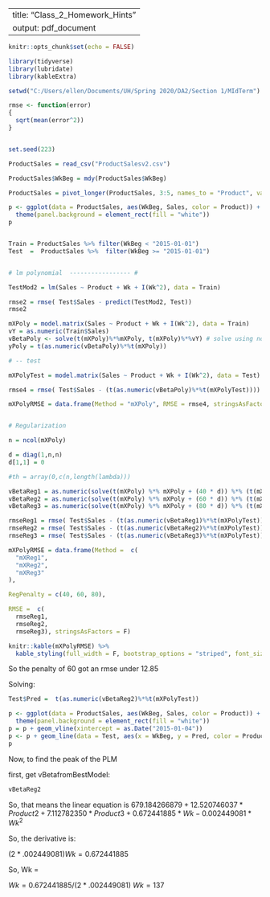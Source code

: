 
---
title: "Class_2_Homework_Hints"
output: pdf_document
---


```r
knitr::opts_chunk$set(echo = FALSE)
```

```r

library(tidyverse)
library(lubridate)
library(kableExtra)

```


```r


setwd("C:/Users/ellen/Documents/UH/Spring 2020/DA2/Section 1/MIdTerm")

rmse <- function(error)
{
  sqrt(mean(error^2))
}


set.seed(223)

ProductSales = read_csv("ProductSalesv2.csv")

ProductSales$WkBeg = mdy(ProductSales$WkBeg)

ProductSales = pivot_longer(ProductSales, 3:5, names_to = "Product", values_to = "Sales")

p <- ggplot(data = ProductSales, aes(WkBeg, Sales, color = Product)) + geom_point() +
  theme(panel.background = element_rect(fill = "white")) 
p


Train = ProductSales %>% filter(WkBeg < "2015-01-01")
Test  =  ProductSales %>%  filter(WkBeg >= "2015-01-01")


# lm polynomial  ----------------- #

TestMod2 = lm(Sales ~ Product + Wk + I(Wk^2), data = Train)

rmse2 = rmse( Test$Sales - predict(TestMod2, Test))
rmse2

```


```r

mXPoly = model.matrix(Sales ~ Product + Wk + I(Wk^2), data = Train)
vY = as.numeric(Train$Sales)
vBetaPoly <- solve(t(mXPoly)%*%mXPoly, t(mXPoly)%*%vY) # solve using normal equations                    
yPoly = t(as.numeric(vBetaPoly)%*%t(mXPoly))

# -- test

mXPolyTest = model.matrix(Sales ~ Product + Wk + I(Wk^2), data = Test)

rmse4 = rmse( Test$Sales - (t(as.numeric(vBetaPoly)%*%t(mXPolyTest))))

mXPolyRMSE = data.frame(Method = "mXPoly", RMSE = rmse4, stringsAsFactors = F)


# Regularization

n = ncol(mXPoly)

d = diag(1,n,n)
d[1,1] = 0

#th = array(0,c(n,length(lambda)))

vBetaReg1 = as.numeric(solve(t(mXPoly) %*% mXPoly + (40 * d)) %*% (t(mXPoly) %*% vY))
vBetaReg2 = as.numeric(solve(t(mXPoly) %*% mXPoly + (60 * d)) %*% (t(mXPoly) %*% vY))
vBetaReg3 = as.numeric(solve(t(mXPoly) %*% mXPoly + (80 * d)) %*% (t(mXPoly) %*% vY))

rmseReg1 = rmse( Test$Sales - (t(as.numeric(vBetaReg1)%*%t(mXPolyTest))))
rmseReg2 = rmse( Test$Sales - (t(as.numeric(vBetaReg2)%*%t(mXPolyTest))))
rmseReg3 = rmse( Test$Sales - (t(as.numeric(vBetaReg3)%*%t(mXPolyTest))))

mXPolyRMSE = data.frame(Method =  c(
  "mXReg1",
  "mXReg2",
  "mXReg3"
),

RegPenalty = c(40, 60, 80),

RMSE =  c(
  rmseReg1,
  rmseReg2,
  rmseReg3), stringsAsFactors = F)

knitr::kable(mXPolyRMSE) %>%
  kable_styling(full_width = F, bootstrap_options = "striped", font_size = 9)

```
So the penalty of 60 got an rmse under 12.85

Solving:

```r

Test$Pred =  t(as.numeric(vBetaReg2)%*%t(mXPolyTest))

p <- ggplot(data = ProductSales, aes(WkBeg, Sales, color = Product)) + geom_point(alpha = .2) +
  theme(panel.background = element_rect(fill = "white")) 
p = p + geom_vline(xintercept = as.Date("2015-01-04"))
p <- p + geom_line(data = Test, aes(x = WkBeg, y = Pred, color = Product), size = 1) 
p


```
Now, to find the peak of the PLM

first, get vBetafromBestModel:

```r

vBetaReg2

```


So, that means the linear equation is $679.184266879 + 12.520746037*Product2 +  7.112782350*Product3 + 0.672441885*Wk -0.002449081*Wk^2$

So, the derivative is:

$(2*.002449081)Wk = 0.672441885$ 

So, Wk = 

$Wk = 0.672441885/(2*.002449081)$
$Wk = 137$




